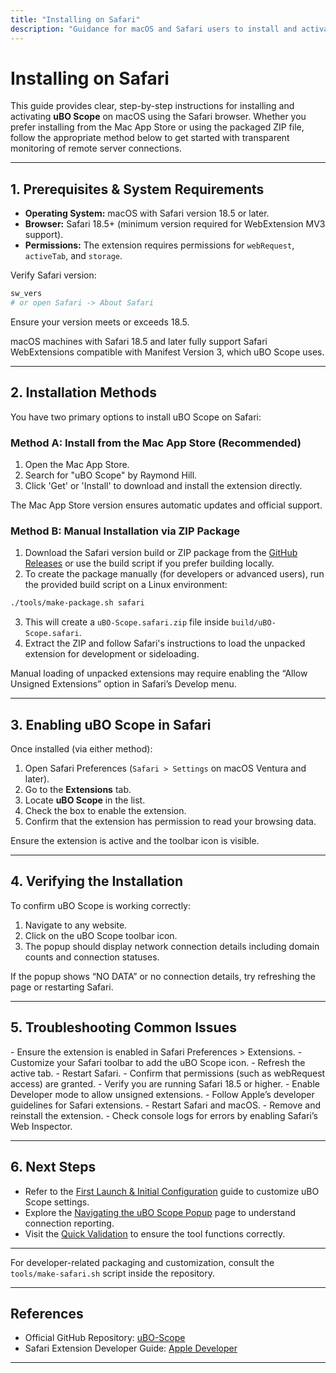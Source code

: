 ```yaml
---
title: "Installing on Safari"
description: "Guidance for macOS and Safari users to install and activate uBO Scope, referencing the appropriate store or .pkg where applicable."
---
```


# Installing on Safari

This guide provides clear, step-by-step instructions for installing and activating **uBO Scope** on macOS using the Safari browser. Whether you prefer installing from the Mac App Store or using the packaged ZIP file, follow the appropriate method below to get started with transparent monitoring of remote server connections.

---

## 1. Prerequisites & System Requirements

- **Operating System:** macOS with Safari version 18.5 or later.
- **Browser:** Safari 18.5+ (minimum version required for WebExtension MV3 support).
- **Permissions:** The extension requires permissions for `webRequest`, `activeTab`, and `storage`.

<Check>
Verify Safari version:

```bash
sw_vers
# or open Safari -> About Safari
```

Ensure your version meets or exceeds 18.5.
</Check>

<Note>
macOS machines with Safari 18.5 and later fully support Safari WebExtensions compatible with Manifest Version 3, which uBO Scope uses.
</Note>

---

## 2. Installation Methods

You have two primary options to install uBO Scope on Safari:

### Method A: Install from the Mac App Store (Recommended)

1. Open the Mac App Store.
2. Search for "uBO Scope" by Raymond Hill.
3. Click 'Get' or 'Install' to download and install the extension directly.

<Info>
The Mac App Store version ensures automatic updates and official support.
</Info>

### Method B: Manual Installation via ZIP Package

1. Download the Safari version build or ZIP package from the [GitHub Releases](https://github.com/gorhill/uBO-Scope) or use the build script if you prefer building locally.
2. To create the package manually (for developers or advanced users), run the provided build script on a Linux environment:

```bash
./tools/make-package.sh safari
```

3. This will create a `uBO-Scope.safari.zip` file inside `build/uBO-Scope.safari`.
4. Extract the ZIP and follow Safari's instructions to load the unpacked extension for development or sideloading.

<Warning>
Manual loading of unpacked extensions may require enabling the “Allow Unsigned Extensions” option in Safari’s Develop menu.
</Warning>

---

## 3. Enabling uBO Scope in Safari

Once installed (via either method):

1. Open Safari Preferences (`Safari > Settings` on macOS Ventura and later).
2. Go to the **Extensions** tab.
3. Locate **uBO Scope** in the list.
4. Check the box to enable the extension.
5. Confirm that the extension has permission to read your browsing data.

<Check>
Ensure the extension is active and the toolbar icon is visible.
</Check>

---

## 4. Verifying the Installation

To confirm uBO Scope is working correctly:

1. Navigate to any website.
2. Click on the uBO Scope toolbar icon.
3. The popup should display network connection details including domain counts and connection statuses.

<Tip>
If the popup shows “NO DATA” or no connection details, try refreshing the page or restarting Safari.
</Tip>

---

## 5. Troubleshooting Common Issues

<AccordionGroup title="Common Installation Issues on Safari">
<Accordion title="Extension Not Visible in Toolbar">
- Ensure the extension is enabled in Safari Preferences > Extensions.
- Customize your Safari toolbar to add the uBO Scope icon.
</Accordion>

<Accordion title="Popup Shows No Data Despite Active Browsing">
- Refresh the active tab.
- Restart Safari.
- Confirm that permissions (such as webRequest access) are granted.
</Accordion>

<Accordion title="Error Loading Unpacked Extension (Manual Installation)">
- Verify you are running Safari 18.5 or higher.
- Enable Developer mode to allow unsigned extensions.
- Follow Apple’s developer guidelines for Safari extensions.
</Accordion>

<Accordion title="Extension Crashes or Is Unresponsive">
- Restart Safari and macOS.
- Remove and reinstall the extension.
- Check console logs for errors by enabling Safari’s Web Inspector.
</Accordion>
</AccordionGroup>

---

## 6. Next Steps

- Refer to the [First Launch & Initial Configuration](https://docs.example.com/getting-started/installation-and-setup/first-launch-setup) guide to customize uBO Scope settings.
- Explore the [Navigating the uBO Scope Popup](https://docs.example.com/guides/group-getting-started/page-navigating-popup-ui) page to understand connection reporting.
- Visit the [Quick Validation](https://docs.example.com/getting-started/usage-validation-and-troubleshooting/quick-validation) to ensure the tool functions correctly.


---

For developer-related packaging and customization, consult the `tools/make-safari.sh` script inside the repository.

---

## References

- Official GitHub Repository: [uBO-Scope](https://github.com/gorhill/uBO-Scope)
- Safari Extension Developer Guide: [Apple Developer](https://developer.apple.com/documentation/safariservices/safari_web_extensions)

---